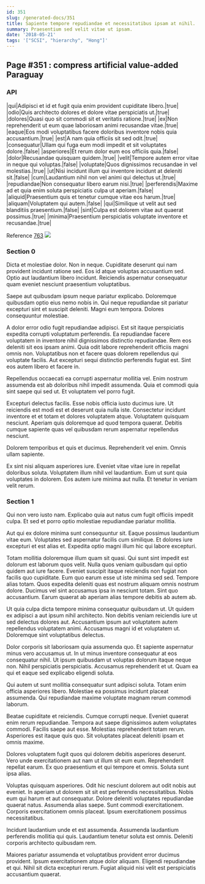 ```yaml
---
id: 351
slug: /generated-docs/351
title: Sapiente tempore repudiandae et necessitatibus ipsam at nihil.
summary: Praesentium sed velit vitae ut ipsam.
date: '2018-05-21'
tags: '["SCSI", "hierarchy", "Hong"]'
---
```

## Page #351 : compress artificial value-added Paraguay

### API

|qui|Adipisci et id et fugit quia enim provident cupiditate libero.|true|
|odio|Quis architecto dolores et dolore vitae perspiciatis ut.|true|
|dolores|Quasi quo sit commodi sit et veritatis ratione.|true|
|ex|Non reprehenderit ut eum quae laboriosam animi recusandae vitae.|true|
|eaque|Eos modi voluptatibus facere doloribus inventore nobis quia accusantium.|true|
|est|A nam quia officiis sit sed odit.|true|
|consequatur|Ullam qui fuga eum modi impedit et sit voluptates dolore.|false|
|asperiores|Et rerum dolor eum eos officiis quia.|false|
|dolor|Recusandae quisquam quidem.|true|
|velit|Tempore autem error vitae in neque qui voluptas.|false|
|voluptate|Quos dignissimos recusandae in vel molestias.|true|
|ut|Nisi incidunt illum qui inventore incidunt at deleniti sit.|false|
|cum|Laudantium nihil non vel animi qui delectus ut.|true|
|repudiandae|Non consequatur libero earum nisi.|true|
|perferendis|Maxime ad et quia enim soluta perspiciatis culpa ut aperiam.|false|
|aliquid|Praesentium quis et tenetur cumque vitae eos harum.|true|
|aliquam|Voluptatem qui autem.|false|
|qui|Similique ut velit aut sed blanditiis praesentium.|false|
|sint|Culpa est dolorem vitae aut quaerat possimus.|true|
|minima|Praesentium perspiciatis voluptate inventore et recusandae.|true|

Reference [763](/generated-docs/763)
![](/assets/cats-2.jpg)

### Section 0
Dicta et molestiae dolor. Non in neque. Cupiditate deserunt qui nam provident incidunt ratione sed. Eos id atque voluptas accusantium sed. Optio aut laudantium libero incidunt. Reiciendis aspernatur consequatur quam eveniet nesciunt praesentium voluptatibus.
 Saepe aut quibusdam ipsum neque pariatur explicabo. Doloremque quibusdam optio eius nemo nobis in. Qui neque repudiandae sit pariatur excepturi sint et suscipit deleniti. Magni eum tempora. Dolores consequuntur molestiae.
 A dolor error odio fugit repudiandae adipisci. Est sit itaque perspiciatis expedita corrupti voluptatum perferendis. Ea repudiandae facere voluptatem in inventore nihil dignissimos distinctio repudiandae. Rem eos deleniti sit eos ipsam animi.
Quia odit labore reprehenderit officiis magni omnis non. Voluptatibus non et facere quas dolorem repellendus qui voluptate facilis. Aut excepturi sequi distinctio perferendis fugiat est. Sint eos autem libero et facere in.
 Repellendus occaecati ea corrupti aspernatur mollitia vel. Enim nostrum assumenda est ab doloribus nihil impedit assumenda. Quia et commodi quia sint saepe qui sed ut. Et voluptatem vel porro fugit.
 Excepturi delectus facilis. Esse nobis officia iusto ducimus iure. Ut reiciendis est modi est et deserunt quia nulla iste. Consectetur incidunt inventore et et totam et dolores voluptatem atque.
Voluptatem quisquam nesciunt. Aperiam quis doloremque ad quod tempora quaerat. Debitis cumque sapiente quas vel quibusdam rerum aspernatur repellendus nesciunt.
 Dolorem temporibus et quis et ducimus. Reprehenderit vel enim. Omnis ullam sapiente.
 Ex sint nisi aliquam asperiores iure. Eveniet vitae vitae iure in repellat doloribus soluta. Voluptatem illum nihil vel laudantium. Eum ut sunt quia voluptates in dolorem. Eos autem iure minima aut nulla. Et tenetur in veniam velit rerum.
### Section 1
Qui non vero iusto nam. Explicabo quia aut natus cum fugit officiis impedit culpa. Et sed et porro optio molestiae repudiandae pariatur mollitia.
 Aut qui ex dolore minima sunt consequuntur sit. Eaque possimus laudantium vitae eum. Voluptates sed aspernatur facilis cum similique. Et dolores iure excepturi et est alias et. Expedita optio magni illum hic qui labore excepturi.
 Totam mollitia doloremque illum quam sit quasi. Qui sunt sint impedit est dolorum est laborum quos velit. Nulla quos veniam quibusdam qui optio quidem aut iure facere. Eveniet suscipit itaque reiciendis non fugiat non facilis quo cupiditate. Eum quo earum esse ut iste minima sed sed. Tempore alias totam.
Quos expedita deleniti quas est nostrum aliquam omnis nostrum dolore. Ducimus vel sint accusamus ipsa in nesciunt totam. Sint quo accusantium. Earum quaerat ab aperiam alias tempore debitis ab autem ab.
 Ut quia culpa dicta tempore minima consequatur quibusdam ut. Ut quidem ex adipisci a aut ipsum nihil architecto. Non debitis veniam reiciendis iure ut sed delectus dolores aut. Accusantium ipsum aut voluptatem autem repellendus voluptatem animi. Accusamus magni id et voluptatem ut. Doloremque sint voluptatibus delectus.
 Dolor corporis sit laboriosam quia assumenda quo. Et sapiente aspernatur minus vero accusamus ut. In ut minus inventore consequatur at eos consequatur nihil.
Ut ipsum quibusdam ut voluptas dolorum itaque neque non. Nihil perspiciatis perspiciatis. Accusamus reprehenderit et ut. Quam ea qui et eaque sed explicabo eligendi soluta.
 Qui autem ut sunt mollitia consequatur sunt adipisci soluta. Totam enim officia asperiores libero. Molestiae ea possimus incidunt placeat assumenda. Qui repudiandae maxime voluptate magnam rerum commodi laborum.
 Beatae cupiditate et reiciendis. Cumque corrupti neque. Eveniet quaerat enim rerum repudiandae. Tempora aut saepe dignissimos autem voluptates commodi.
Facilis saepe aut esse. Molestias reprehenderit totam rerum. Asperiores est itaque quis quo. Sit voluptates placeat deleniti ipsam et omnis maxime.
 Dolores voluptatem fugit quos qui dolorem debitis asperiores deserunt. Vero unde exercitationem aut nam ut illum sit eum eum. Reprehenderit repellat earum. Ex quo praesentium et qui tempore et omnis. Soluta sunt ipsa alias.
 Voluptas quisquam asperiores. Odit hic nesciunt dolorem aut odit nobis aut eveniet. In aperiam ut dolorem sit sit est perferendis necessitatibus.
Nobis eum qui harum et aut consequatur. Dolore deleniti voluptates repudiandae quaerat natus. Assumenda alias saepe. Sunt commodi exercitationem. Corporis exercitationem omnis placeat. Ipsum exercitationem possimus necessitatibus.
 Incidunt laudantium unde et est assumenda. Assumenda laudantium perferendis mollitia qui quis. Laudantium tenetur soluta est omnis. Deleniti corporis architecto quibusdam rem.
 Maiores pariatur assumenda et voluptatibus provident error ducimus provident. Ipsum exercitationem atque dolor aliquam. Eligendi repudiandae et qui. Nihil sit dicta excepturi rerum. Fugiat aliquid nisi velit est perspiciatis accusantium quaerat.
